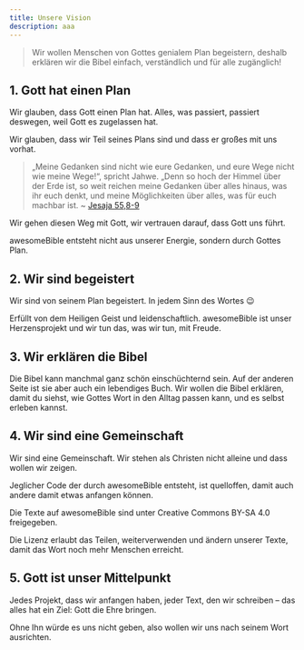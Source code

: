 ```yaml
---
title: Unsere Vision
description: aaa
---
```


> Wir wollen Menschen von Gottes genialem Plan begeistern, deshalb erklären wir die Bibel einfach, verständlich und für alle zugänglich!

## 1. Gott hat einen Plan
Wir glauben, dass Gott einen Plan hat. Alles, was passiert, passiert deswegen, weil Gott es zugelassen hat.

Wir glauben, dass wir Teil seines Plans sind und dass er großes mit uns vorhat.

> „Meine Gedanken sind nicht wie eure Gedanken, und eure Wege nicht wie meine Wege!“, spricht Jahwe.
> „Denn so hoch der Himmel über der Erde ist, so weit reichen meine Gedanken über alles hinaus, was ihr euch denkt, und meine Möglichkeiten über alles, was für euch machbar ist. ~ [Jesaja 55,8-9](https://www.bibleserver.com/NLB/Jesaja55%2C8-9)

Wir gehen diesen Weg mit Gott, wir vertrauen darauf, dass Gott uns führt.

awesomeBible entsteht nicht aus unserer Energie, sondern durch Gottes Plan.

## 2. Wir sind begeistert
Wir sind von seinem Plan begeistert. In jedem Sinn des Wortes 😉

Erfüllt von dem Heiligen Geist und leidenschaftlich. awesomeBible ist unser Herzensprojekt und wir tun das, was wir tun, mit Freude.

## 3. Wir erklären die Bibel
Die Bibel kann manchmal ganz schön einschüchternd sein. Auf der anderen Seite ist sie aber auch ein lebendiges Buch. Wir wollen die Bibel erklären, damit du siehst, wie Gottes Wort in den Alltag passen kann, und es selbst erleben kannst.

## 4. Wir sind eine Gemeinschaft
Wir sind eine Gemeinschaft. Wir stehen als Christen nicht alleine und dass wollen wir zeigen.

Jeglicher Code der durch awesomeBible entsteht, ist quelloffen, damit auch andere damit etwas anfangen können.

Die Texte auf awesomeBible sind unter Creative Commons BY-SA 4.0 freigegeben.

Die Lizenz erlaubt das Teilen, weiterverwenden und ändern unserer Texte, damit das Wort noch mehr Menschen erreicht.

<LinkCard
	title="Mehr Informationen zur Lizenz"
	description="Informationen darüber, wie die Texte auf awesomeBible weiterverwendet werden dürfen."
	href="/lizenz/"
/>

## 5. Gott ist unser Mittelpunkt
Jedes Projekt, dass wir anfangen haben, jeder Text, den wir schreiben – das alles hat ein Ziel: Gott die Ehre bringen.

Ohne Ihn würde es uns nicht geben, also wollen wir uns nach seinem Wort ausrichten.